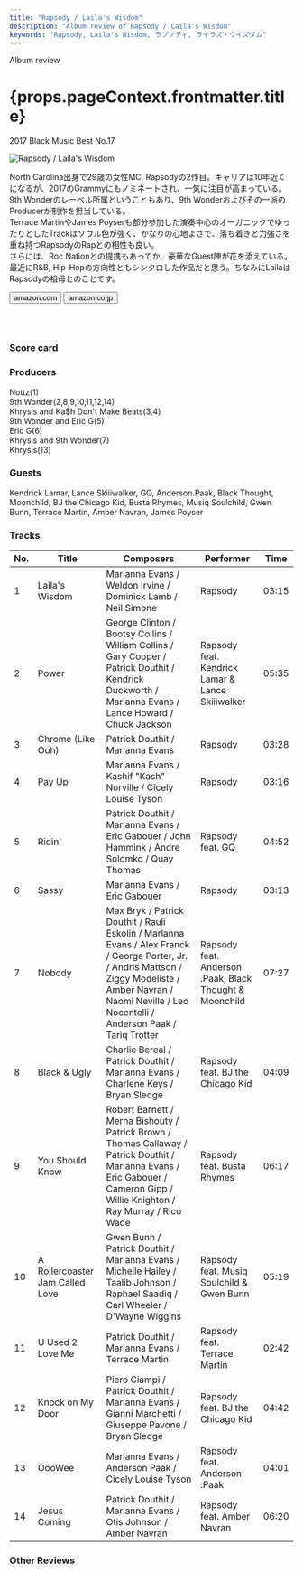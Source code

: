 ```yaml
---
title: "Rapsody / Laila's Wisdom"
description: "Album review of Rapsody / Laila's Wisdom"
keywords: "Rapsody, Laila's Wisdom, ラプソディ, ライラズ・ウイズダム"
---
```





<p className="largeP">Album review</p>
<h1 className="h1--no--margin">{props.pageContext.frontmatter.title}</h1>
<p className="largeP">
  <Link to="/best50/2017/">2017 Black Music Best No.17</Link>
</p>

<Row  className="image-card-group">
	<Column colMd={"3"} colLg={"4"} noGutterMdLeft="">
       <ImageCard>

![Rapsody / Laila's Wisdom](../../images/cd/rapsody1L.jpg)

</ImageCard>
	</Column>
	<Column colMd={"4"} colLg={"8"} noGutterMdLeft="">
	<p>
	North Carolina出身で29歳の女性MC, Rapsodyの2作目。キャリアは10年近くになるが、2017のGrammyにもノミネートされ、一気に注目が高まっている。
	<br/>9th Wonderのレーベル所属ということもあり、9th Wonderおよびその一派のProducerが制作を担当している。
	<br/>Terrace MartinやJames Poyserも部分参加した演奏中心のオーガニックでゆったりとしたTrackはソウル色が強く、かなりの心地よさで、落ち着きと力強さを重ね持つRapsodyのRapとの相性も良い。
	<br/>さらには、Roc Nationとの提携もあってか、豪華なGuest陣が花を添えている。最近にR&B, Hip-Hopの方向性ともシンクロした作品だと思う。ちなみにLailaはRapsodyの祖母とのことです。
	</p>
	<div>
	    <Button className="button-right-mergin"  href="https://amzn.to/2WDBDMz" kind="primary" size="small" renderIcon={ArrowUpRight24}>
        amazon.com
      </Button>
      <Button className="button-right-mergin"  href="https://amzn.to/2WKjm0q" kind="secondary" size="small" renderIcon={ArrowUpRight24}>
        amazon.co.jp
      </Button>
	</div>
	<a href="https://geo.music.apple.com/jp/album/lailas-wisdom/1440939999?mt=1&app=music&ls=1&at=11lcug" style="display:inline-block;overflow:hidden;background:url(https://linkmaker.itunes.apple.com/ja-jp/lockup.svg?releaseDate=2017-09-22&kind=album&bubble=apple_music&style=mono-black) no-repeat;width:180px;height:45px;"></a>
	</Column>
</Row>
<Row >
	<Column colMd={"4"} colLg={"4"} noGutterMdLeft="">
	<div>
    <h3>Score card</h3>
		<SliderJS1 value="4" />
    <SliderJS2 value="2" />
		<SliderJS3 value="1" />
    <SliderJS4 value="9" />
	</div>
	</Column>
	<Column colMd={"8"} colLg={"8"} noGutterMdLeft="">
		<div>
			<h3>Producers</h3>
			<p>
				Nottz(1)
				<br/>9th Wonder(2,8,9,10,11,12,14)
				<br/>Khrysis and Ka$h Don't Make Beats(3,4)
				<br/>9th Wonder and Eric G(5)
				<br/>Eric G(6)
				<br/>Khrysis and 9th Wonder(7)
				<br/>Khrysis(13)
			</p>
			<h3>Guests</h3>
			<p>
				Kendrick Lamar, Lance Skiiiwalker, GQ, Anderson.Paak, Black Thought, Moonchild, BJ the Chicago Kid, Busta Rhymes, Musiq Soulchild, Gwen Bunn, Terrace Martin, Amber Navran, James Poyser
			</p>
		</div>
	</Column>
</Row>

<h3>Tracks</h3>

| No. | Title                           | Composers                                                                                                                                                                                                         | Performer                                               | Time  |
| --- | ------------------------------- | ----------------------------------------------------------------------------------------------------------------------------------------------------------------------------------------------------------------- | ------------------------------------------------------- | ----- |
| 1   | Laila's Wisdom                  | Marlanna Evans / Weldon Irvine / Dominick Lamb / Neil Simone                                                                                                                                                      | Rapsody                                                 | 03:15 |
| 2   | Power                           | George Clinton / Bootsy Collins / William Collins / Gary Cooper / Patrick Douthit / Kendrick Duckworth / Marlanna Evans / Lance Howard / Chuck Jackson                                                            | Rapsody feat. Kendrick Lamar & Lance Skiiiwalker        | 05:35 |
| 3   | Chrome (Like Ooh)               | Patrick Douthit / Marlanna Evans                                                                                                                                                                                  | Rapsody                                                 | 03:28 |
| 4   | Pay Up                          | Marlanna Evans / Kashif "Kash" Norville / Cicely Louise Tyson                                                                                                                                                     | Rapsody                                                 | 03:16 |
| 5   | Ridin'                          | Patrick Douthit / Marlanna Evans / Eric Gabouer / John Hammink / Andre Solomko / Quay Thomas                                                                                                                      | Rapsody feat. GQ                                        | 04:52 |
| 6   | Sassy                           | Marlanna Evans / Eric Gabouer                                                                                                                                                                                     | Rapsody                                                 | 03:13 |
| 7   | Nobody                          | Max Bryk / Patrick Douthit / Rauli Eskolin / Marlanna Evans / Alex Franck / George Porter, Jr. / Andris Mattson / Ziggy Modeliste / Amber Navran / Naomi Neville / Leo Nocentelli / Anderson Paak / Tariq Trotter | Rapsody feat. Anderson .Paak, Black Thought & Moonchild | 07:27 |
| 8   | Black & Ugly                    | Charlie Bereal / Patrick Douthit / Marlanna Evans / Charlene Keys / Bryan Sledge                                                                                                                                  | Rapsody feat. BJ the Chicago Kid                        | 04:09 |
| 9   | You Should Know                 | Robert Barnett / Merna Bishouty / Patrick Brown / Thomas Callaway / Patrick Douthit / Marlanna Evans / Eric Gabouer / Cameron Gipp / Willie Knighton / Ray Murray / Rico Wade                                     | Rapsody feat. Busta Rhymes                              | 06:17 |
| 10  | A Rollercoaster Jam Called Love | Gwen Bunn / Patrick Douthit / Marlanna Evans / Michelle Hailey / Taalib Johnson / Raphael Saadiq / Carl Wheeler / D'Wayne Wiggins                                                                                 | Rapsody feat. Musiq Soulchild & Gwen Bunn               | 05:19 |
| 11  | U Used 2 Love Me                | Patrick Douthit / Marlanna Evans / Terrace Martin                                                                                                                                                                 | Rapsody feat. Terrace Martin                            | 02:42 |
| 12  | Knock on My Door                | Piero Ciampi / Patrick Douthit / Marlanna Evans / Gianni Marchetti / Giuseppe Pavone / Bryan Sledge                                                                                                               | Rapsody feat. BJ the Chicago Kid                        | 04:42 |
| 13  | OooWee                          | Marlanna Evans / Anderson Paak / Cicely Louise Tyson                                                                                                                                                              | Rapsody feat. Anderson .Paak                            | 04:01 |
| 14  | Jesus Coming                    | Patrick Douthit / Marlanna Evans / Otis Johnson / Amber Navran                                                                                                                                                    | Rapsody feat. Amber Navran                              | 06:20 |

<h3>Other Reviews</h3>

<Row>
  <Column colMd={3} colLg={3} noGutterMdLeft>
    <Review1 />
  </Column>
</Row>